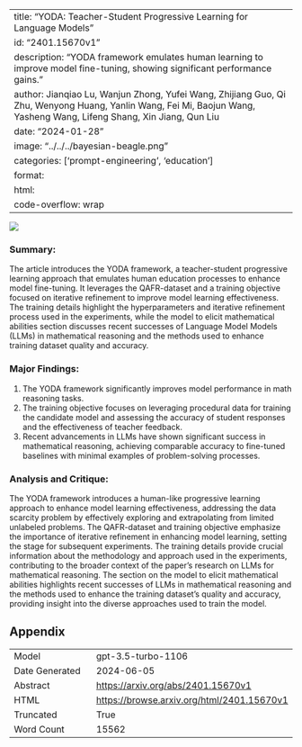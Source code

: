 
---
title: "YODA: Teacher-Student Progressive Learning for Language Models"
id: "2401.15670v1"
description: "YODA framework emulates human learning to improve model fine-tuning, showing significant performance gains."
author: Jianqiao Lu, Wanjun Zhong, Yufei Wang, Zhijiang Guo, Qi Zhu, Wenyong Huang, Yanlin Wang, Fei Mi, Baojun Wang, Yasheng Wang, Lifeng Shang, Xin Jiang, Qun Liu
date: "2024-01-28"
image: "../../../bayesian-beagle.png"
categories: ['prompt-engineering', 'education']
format:
  html:
    code-overflow: wrap
---

![](../../../bayesian-beagle.png)

### Summary:
The article introduces the YODA framework, a teacher-student progressive learning approach that emulates human education processes to enhance model fine-tuning. It leverages the QAFR-dataset and a training objective focused on iterative refinement to improve model learning effectiveness. The training details highlight the hyperparameters and iterative refinement process used in the experiments, while the model to elicit mathematical abilities section discusses recent successes of Language Model Models (LLMs) in mathematical reasoning and the methods used to enhance training dataset quality and accuracy.

### Major Findings:
1. The YODA framework significantly improves model performance in math reasoning tasks.
2. The training objective focuses on leveraging procedural data for training the candidate model and assessing the accuracy of student responses and the effectiveness of teacher feedback.
3. Recent advancements in LLMs have shown significant success in mathematical reasoning, achieving comparable accuracy to fine-tuned baselines with minimal examples of problem-solving processes.

### Analysis and Critique:
The YODA framework introduces a human-like progressive learning approach to enhance model learning effectiveness, addressing the data scarcity problem by effectively exploring and extrapolating from limited unlabeled problems. The QAFR-dataset and training objective emphasize the importance of iterative refinement in enhancing model learning, setting the stage for subsequent experiments. The training details provide crucial information about the methodology and approach used in the experiments, contributing to the broader context of the paper's research on LLMs for mathematical reasoning. The section on the model to elicit mathematical abilities highlights recent successes of LLMs in mathematical reasoning and the methods used to enhance the training dataset's quality and accuracy, providing insight into the diverse approaches used to train the model.

## Appendix

|          |          |
|----------|----------|
| Model     | gpt-3.5-turbo-1106       |
| Date Generated     | 2024-06-05       |
| Abstract | [https://arxiv.org/abs/2401.15670v1](https://arxiv.org/abs/2401.15670v1)        |
| HTML     | [https://browse.arxiv.org/html/2401.15670v1](https://browse.arxiv.org/html/2401.15670v1)       |
| Truncated       | True       |
| Word Count       | 15562       |